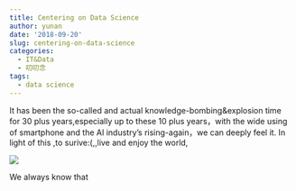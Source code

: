 ```yaml
---
title: Centering on Data Science
author: yunan
date: '2018-09-20'
slug: centering-on-data-science
categories:
  - IT&Data
  - 叨叨念
tags:
  - data science
---
```


It has been the so-called and actual knowledge-bombing&explosion time for 30 plus years,especially up to these 10 plus years，with the wide using of smartphone and the AI industry's rising-again，we can deeply feel it.
In light of this ,to surive:(,,live  and enjoy the world,

![](/post/2018-09-20-centering-on-data-science_files/Capture.PNG)

We always know that 